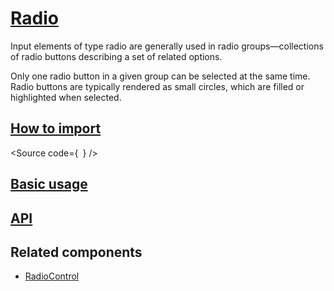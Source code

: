 

<Meta of={Stories} />

# [Radio](#radio)

Input elements of type radio are generally used in radio groups—collections
of radio buttons describing a set of related options.

Only one radio button in a given group can be selected at the same time.
Radio buttons are typically rendered as small circles,
which are filled or highlighted when selected.

## [How to import](#how-to-import)

<Source
  code={`
`}
/>

## [Basic usage](#basic-usage)

<Canvas of={Stories.Base} />

## [API](#api)

<ArgTypes of={Stories} />

## Related components

- [RadioControl](?path=/docs/components-core-form-radiocontrol--docs)
